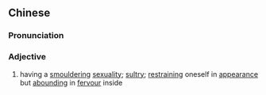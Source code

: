 {{also|闷骚}}
==Chinese==
{{zh-forms|s=闷骚|stuffy, taciturn|coquettish|alt=悶燒}}

===Pronunciation===
{{zh-pron
|m=mēnsāo
|c=mun6 sou1
|cat=a
}}

===Adjective===
{{zh-adj}}

# {{lb|zh|neologism|of personality}} having a [[smouldering]] [[sexuality]]; [[sultry]]; [[restrain]]ing oneself in [[appearance]] but [[abound]]ing in [[fervour]] inside